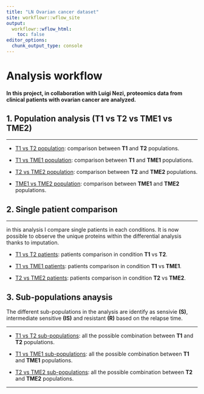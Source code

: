 ```yaml
---
title: "LN Ovarian cancer dataset"
site: workflowr::wflow_site
output:
  workflowr::wflow_html:
    toc: false
editor_options:
  chunk_output_type: console
---
```


# **Analysis workflow**

#### In this project, in collaboration with Luigi Nezi, proteomics data from clinical patients with ovarian cancer are analyzed.

## **1.** Population analysis (T1 vs T2 vs TME1 vs TME2)

***

+ [T1 vs T2 population](T1_vs_T2_population.html): comparison between **T1** and **T2** populations.
  
+ [T1 vs TME1 population](T1_vs_TME1_population.html): comparison between **T1** and **TME1** populations.

+ [T2 vs TME2 population](T2_vs_TME2_population.html): comparison between **T2** and **TME2** populations.

+ [TME1 vs TME2 population](TME2_vs_TME1_population.html): comparison between **TME1** and **TME2** populations.

## **2.** Single patient comparison

***

in this analysis I compare single patients in each conditions. 
It is now possible to observe the unique proteins within the differential analysis thanks to imputation.

+ [T1 vs T2 patients](Integration_old_analysis_mixed_imputation.html): patients comparison in condition **T1** vs **T2**.

+ [T1 vs TME1 patients](Integration_old_analysis_T1_TME1_mixed_imputation.html): patients comparison in condition **T1** vs **TME1**.

+ [T2 vs TME2 patients](Integration_old_analysis_T2_TME2_mixed_imputation.html): patients comparison in condition **T2** vs **TME2**.

## **3.** Sub-populations anaysis

The different sub-populations in the analysis are identify as sensivie **(S)**, intermediate sensitive **(IS)** and resistant **(R)** based on the relapse time.

***

+ [T1 vs T2 sub-populations](T1_vs_T2_new_filter.html): all the possible combination between **T1** and **T2** populations.
  
+ [T1 vs TME1 sub-populations](T1_vs_TME1_new_filter.html): all the possible combination between **T1** and **TME1** populations.

+ [T2 vs TME2 sub-populations](T2_vs_TME2_new_filter.html): all the possible combination between **T2** and **TME2** populations.

***
